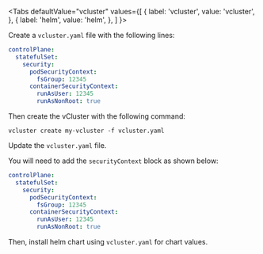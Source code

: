 
<Tabs
  defaultValue="vcluster"
  values={[
    { label: 'vcluster', value: 'vcluster', },
    { label: 'helm', value: 'helm', },
  ]
}>
<TabItem value="vcluster">

Create a `vcluster.yaml` file with the following lines:

```yaml
controlPlane:
  statefulSet:
    security:
      podSecurityContext:
        fsGroup: 12345
      containerSecurityContext:
        runAsUser: 12345
        runAsNonRoot: true
```

Then create the vCluster with the following command:
```
vcluster create my-vcluster -f vcluster.yaml
```

</TabItem>
<TabItem value="helm">

Update the `vcluster.yaml` file.

You will need to add the `securityContext` block as shown below:

```yaml
controlPlane:
  statefulSet:
    security:
      podSecurityContext:
        fsGroup: 12345
      containerSecurityContext:
        runAsUser: 12345
        runAsNonRoot: true
```

Then, install helm chart using `vcluster.yaml` for chart values.

</TabItem>
</Tabs>
